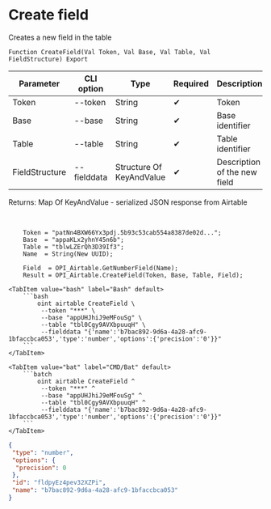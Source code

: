 ﻿---
sidebar_position: 1
description: Create field and other functions to work with Airtable in the Open Integration Package, a free open-source integration library for 1C:Enterprise 8, OneScript and CLI
keywords: [1C, 1С, 1С:Enterprise, 1С:Enterprise 8.3, API, Integration, Services, Exchange, OneScript, CLI, Airtable]
---


# Create field
 Creates a new field in the table



`Function CreateField(Val Token, Val Base, Val Table, Val FieldStructure) Export`

  | Parameter | CLI option | Type | Required | Description |
  |-|-|-|-|-|
  | Token | --token | String | &#x2714; | Token |
  | Base | --base | String | &#x2714; | Base identifier |
  | Table | --table | String | &#x2714; | Table identifier |
  | FieldStructure | --fielddata | Structure Of KeyAndValue | &#x2714; | Description of the new field |

  
  Returns:  Map Of KeyAndValue - serialized JSON response from Airtable

<br/>



```bsl title="1C:Enterprise/OneScript code example"
    Token = "patNn4BXW66Yx3pdj.5b93c53cab554a8387de02d...";
    Base  = "appaKLx2yhnY45n6b";
    Table = "tblwLZErQh3D39If3";
    Name  = String(New UUID);

    Field  = OPI_Airtable.GetNumberField(Name);
    Result = OPI_Airtable.CreateField(Token, Base, Table, Field);
```
 

 <Tabs>
  
    <TabItem value="bash" label="Bash" default>
        ```bash
            oint airtable CreateField \
             --token "***" \
             --base "appUHJhiJ9eMFouSg" \
             --table "tbl0Cgy9AVXbpuuqH" \
             --fielddata "{'name':'b7bac892-9d6a-4a28-afc9-1bfaccbca053','type':'number','options':{'precision':'0'}}"
        ```
    </TabItem>
  
    <TabItem value="bat" label="CMD/Bat" default>
        ```batch
            oint airtable CreateField ^
             --token "***" ^
             --base "appUHJhiJ9eMFouSg" ^
             --table "tbl0Cgy9AVXbpuuqH" ^
             --fielddata "{'name':'b7bac892-9d6a-4a28-afc9-1bfaccbca053','type':'number','options':{'precision':'0'}}"
        ```
    </TabItem>
</Tabs>


```json title="Result"
{
 "type": "number",
 "options": {
  "precision": 0
 },
 "id": "fldpyEz4pev32XZPi",
 "name": "b7bac892-9d6a-4a28-afc9-1bfaccbca053"
}
```
